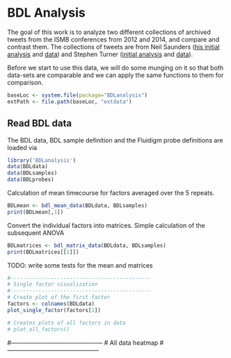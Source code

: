 <!--
%\VignetteEngine{knitr}
%\VignetteIndexEntry{BDL raw data processing}
-->

# BDL Analysis

The goal of this work is to analyze two different collections of archived tweets from the ISMB conferences from 2012 and 2014, and compare and contrast them. The collections of tweets are from Neil Saunders ([his initial analysis](http://nsaunders.wordpress.com/2012/08/16/twitter-coverage-of-the-ismb-2012-meeting-some-statistics/) and [data](https://github.com/neilfws/Twitter/tree/master/ismb/data)) and Stephen Turner ([initial analysis](http://gettinggeneticsdone.blogspot.com/2013/05/automated-analysis-tweets-bioinformatics-twitterchive.html) and [data](https://github.com/stephenturner/twitterchive)).

Before we start to use this data, we will do some munging on it so that both data-sets are comparable and we can apply the same functions to them for comparison.

```r
baseLoc <- system.file(package="BDLanalysis")
extPath <- file.path(baseLoc, "extdata")
```

## Read BDL data
The BDL data, BDL sample definition and the Fluidigm probe definitions are loaded via
```r
library('BDLanalysis')
data(BDLdata)
data(BDLsamples)
data(BDLprobes)
```

Calculation of mean timecourse for factors averaged over the 5 repeats.
```r
BDLmean <- bdl_mean_data(BDLdata, BDLsamples)
print(BDLmean[,1])
```


Convert the individual factors into matrices. Simple calculation of the
subsequent ANOVA
```r
BDLmatrices <- bdl_matrix_data(BDLdata, BDLsamples)
print(BDLmatrices[[1]])
```

TODO: write some tests for the mean and matrices

```r
#---------------------------------------------
# Single factor visualization
#---------------------------------------------
# Create plot of the first factor
factors <- colnames(BDLdata)
plot_single_factor(factors[1])

# Creates plots of all factors in data
# plot_all_factors()
```


#---------------------------------------------
# All data heatmap
#---------------------------------------------

